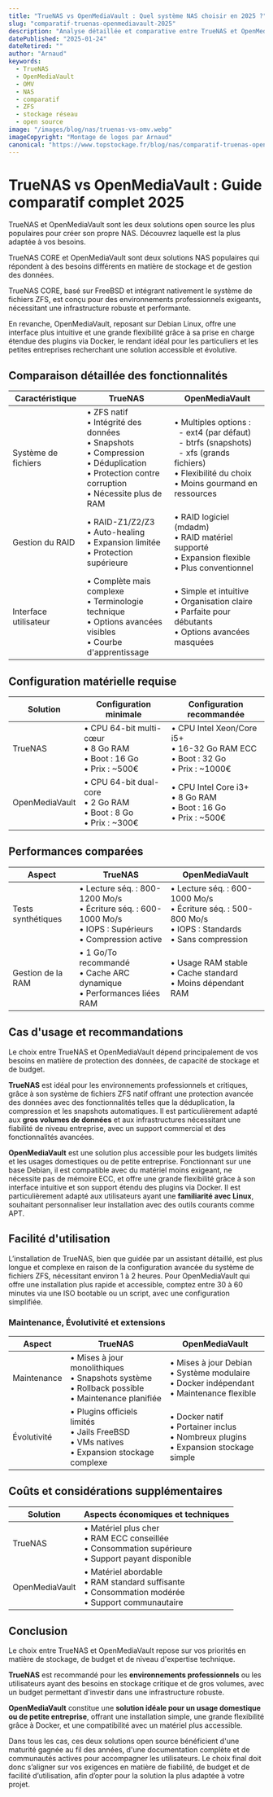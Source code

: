 ```yaml
---
title: "TrueNAS vs OpenMediaVault : Quel système NAS choisir en 2025 ?"
slug: "comparatif-truenas-openmediavault-2025"
description: "Analyse détaillée et comparative entre TrueNAS et OpenMediaVault : fonctionnalités, performances, facilité d'utilisation et cas d'usage pour choisir la solution NAS open source idéale."
datePublished: "2025-01-24"
dateRetired: ""
author: "Arnaud"
keywords:
  - TrueNAS
  - OpenMediaVault
  - OMV
  - NAS
  - comparatif
  - ZFS
  - stockage réseau
  - open source
image: "/images/blog/nas/truenas-vs-omv.webp"
imageCopyright: "Montage de logos par Arnaud"
canonical: "https://www.topstockage.fr/blog/nas/comparatif-truenas-openmediavault-2025"
---
```


# TrueNAS vs OpenMediaVault : Guide comparatif complet 2025

TrueNAS et OpenMediaVault sont les deux solutions open source les plus populaires pour créer son propre NAS. Découvrez laquelle est la plus adaptée à vos besoins.

TrueNAS CORE et OpenMediaVault sont deux solutions NAS populaires qui répondent à des besoins différents en matière de stockage et de gestion des données. 

TrueNAS CORE, basé sur FreeBSD et intégrant nativement le système de fichiers ZFS, est conçu pour des environnements professionnels exigeants, nécessitant une infrastructure robuste et performante. 

En revanche, OpenMediaVault, reposant sur Debian Linux, offre une interface plus intuitive et une grande flexibilité grâce à sa prise en charge étendue des plugins via Docker, le rendant idéal pour les particuliers et les petites entreprises recherchant une solution accessible et évolutive.

## Comparaison détaillée des fonctionnalités

<table>
  <thead>
    <tr>
      <th>Caractéristique</th>
      <th>TrueNAS</th>
      <th>OpenMediaVault</th>
    </tr>
  </thead>
  <tbody>
    <tr>
      <td>Système de fichiers</td>
      <td>
        • ZFS natif<br/>
        • Intégrité des données<br/>
        • Snapshots<br/>
        • Compression<br/>
        • Déduplication<br/>
        • Protection contre corruption<br/>
        • Nécessite plus de RAM
      </td>
      <td>
        • Multiples options :<br/>
        &nbsp;&nbsp;- ext4 (par défaut)<br/>
        &nbsp;&nbsp;- btrfs (snapshots)<br/>
        &nbsp;&nbsp;- xfs (grands fichiers)<br/>
        • Flexibilité du choix<br/>
        • Moins gourmand en ressources
      </td>
    </tr>
    <tr>
      <td>Gestion du RAID</td>
      <td>
        • RAID-Z1/Z2/Z3<br/>
        • Auto-healing<br/>
        • Expansion limitée<br/>
        • Protection supérieure
      </td>
      <td>
        • RAID logiciel (mdadm)<br/>
        • RAID matériel supporté<br/>
        • Expansion flexible<br/>
        • Plus conventionnel
      </td>
    </tr>
    <tr>
      <td>Interface utilisateur</td>
      <td>
        • Complète mais complexe<br/>
        • Terminologie technique<br/>
        • Options avancées visibles<br/>
        • Courbe d'apprentissage
      </td>
      <td>
        • Simple et intuitive<br/>
        • Organisation claire<br/>
        • Parfaite pour débutants<br/>
        • Options avancées masquées
      </td>
    </tr>
  </tbody>
</table>

## Configuration matérielle requise

<table>
  <thead>
    <tr>
      <th>Solution</th>
      <th>Configuration minimale</th>
      <th>Configuration recommandée</th>
    </tr>
  </thead>
  <tbody>
    <tr>
      <td>TrueNAS</td>
      <td>
        • CPU 64-bit multi-cœur<br/>
        • 8 Go RAM<br/>
        • Boot : 16 Go<br/>
        • Prix : ~500€
      </td>
      <td>
        • CPU Intel Xeon/Core i5+<br/>
        • 16-32 Go RAM ECC<br/>
        • Boot : 32 Go<br/>
        • Prix : ~1000€
      </td>
    </tr>
    <tr>
      <td>OpenMediaVault</td>
      <td>
        • CPU 64-bit dual-core<br/>
        • 2 Go RAM<br/>
        • Boot : 8 Go<br/>
        • Prix : ~300€
      </td>
      <td>
        • CPU Intel Core i3+<br/>
        • 8 Go RAM<br/>
        • Boot : 16 Go<br/>
        • Prix : ~500€
      </td>
    </tr>
  </tbody>
</table>

## Performances comparées

<table>
  <thead>
    <tr>
      <th>Aspect</th>
      <th>TrueNAS</th>
      <th>OpenMediaVault</th>
    </tr>
  </thead>
  <tbody>
    <tr>
      <td>Tests synthétiques</td>
      <td>
        • Lecture séq. : 800-1200 Mo/s<br/>
        • Écriture séq. : 600-1000 Mo/s<br/>
        • IOPS : Supérieurs<br/>
        • Compression active
      </td>
      <td>
        • Lecture séq. : 600-1000 Mo/s<br/>
        • Écriture séq. : 500-800 Mo/s<br/>
        • IOPS : Standards<br/>
        • Sans compression
      </td>
    </tr>
    <tr>
      <td>Gestion de la RAM</td>
      <td>
        • 1 Go/To recommandé<br/>
        • Cache ARC dynamique<br/>
        • Performances liées RAM
      </td>
      <td>
        • Usage RAM stable<br/>
        • Cache standard<br/>
        • Moins dépendant RAM
      </td>
    </tr>
  </tbody>
</table>

## Cas d'usage et recommandations

Le choix entre TrueNAS et OpenMediaVault dépend principalement de vos besoins en matière de protection des données, de capacité de stockage et de budget. 

**TrueNAS** est idéal pour les environnements professionnels et critiques, grâce à son système de fichiers ZFS natif offrant une protection avancée des données avec des fonctionnalités telles que la déduplication, la compression et les snapshots automatiques. Il est particulièrement adapté aux **gros volumes de données** et aux infrastructures nécessitant une fiabilité de niveau entreprise, avec un support commercial et des fonctionnalités avancées.

**OpenMediaVault** est une solution plus accessible pour les budgets limités et les usages domestiques ou de petite entreprise. Fonctionnant sur une base Debian, il est compatible avec du matériel moins exigeant, ne nécessite pas de mémoire ECC, et offre une grande flexibilité grâce à son interface intuitive et son support étendu des plugins via Docker. Il est particulièrement adapté aux utilisateurs ayant une **familiarité avec Linux**, souhaitant personnaliser leur installation avec des outils courants comme APT.

## Facilité d'utilisation

L’installation de TrueNAS, bien que guidée par un assistant détaillé, est plus longue et complexe en raison de la configuration avancée du système de fichiers ZFS, nécessitant environ 1 à 2 heures. Pour OpenMediaVault qui offre une installation plus rapide et accessible, comptez entre 30 à 60 minutes via une ISO bootable ou un script, avec une configuration simplifiée.

### Maintenance, Évolutivité et extensions
<table>
  <thead>
    <tr>
      <th>Aspect</th>
      <th>TrueNAS</th>
      <th>OpenMediaVault</th>
    </tr>
  </thead>
  <tbody>
    <tr>
      <td>Maintenance</td>
      <td>
        • Mises à jour monolithiques<br/>
        • Snapshots système<br/>
        • Rollback possible<br/>
        • Maintenance planifiée
      </td>
      <td>
        • Mises à jour Debian<br/>
        • Système modulaire<br/>
        • Docker indépendant<br/>
        • Maintenance flexible
      </td>
    </tr>
    <tr>
      <td>Évolutivité</td>
      <td>
        • Plugins officiels limités<br/>
        • Jails FreeBSD<br/>
        • VMs natives<br/>
        • Expansion stockage complexe
      </td>
      <td>
        • Docker natif<br/>
        • Portainer inclus<br/>
        • Nombreux plugins<br/>
        • Expansion stockage simple
      </td>
    </tr>
  </tbody>
</table>

## Coûts et considérations supplémentaires

<table>
  <thead>
    <tr>
      <th>Solution</th>
      <th>Aspects économiques et techniques</th>
    </tr>
  </thead>
  <tbody>
    <tr>
      <td>TrueNAS</td>
      <td>
        • Matériel plus cher<br/>
        • RAM ECC conseillée<br/>
        • Consommation supérieure<br/>
        • Support payant disponible
      </td>
    </tr>
    <tr>
      <td>OpenMediaVault</td>
      <td>
        • Matériel abordable<br/>
        • RAM standard suffisante<br/>
        • Consommation modérée<br/>
        • Support communautaire
      </td>
    </tr>
  </tbody>
</table>

## Conclusion 
Le choix entre TrueNAS et OpenMediaVault repose sur vos priorités en matière de stockage, de budget et de niveau d'expertise technique. 

**TrueNAS** est recommandé pour les **environnements professionnels** ou les utilisateurs ayant des besoins en stockage critique et de gros volumes, avec un budget permettant d'investir dans une infrastructure robuste. 

**OpenMediaVault** constitue une **solution idéale pour un usage domestique ou de petite entreprise**, offrant une installation simple, une grande flexibilité grâce à Docker, et une compatibilité avec un matériel plus accessible.

Dans tous les cas, ces deux solutions open source bénéficient d'une maturité gagnée au fil des années, d'une documentation complète et de communautés actives pour accompagner les utilisateurs. Le choix final doit donc s’aligner sur vos exigences en matière de fiabilité, de budget et de facilité d’utilisation, afin d’opter pour la solution la plus adaptée à votre projet.